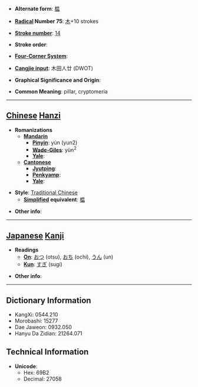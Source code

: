 * '''Alternate form''': [[榅]]

* '''[[Wiktionary:Chinese radical index| Radical]] Number 75''': [[Wiktionary:Chinese radical index 木|木]]+10 strokes

* '''[[Wiktionary:Chinese total strokes index|Stroke number]]''': [[Wiktionary:Chinese total strokes index 14|14]]

* '''Stroke order''': 

* '''[[Wiktionary:Chinese four corner index|Four-Corner System]]''': 

* '''[[Wiktionary:Chinese Cangjie index|Cangjie input]]''': 木田人廿 (DWOT)

* '''Graphical Significance and Origin''': 

* '''Common Meaning''': pillar, cryptomeria

----

== [[Chinese]] [[Hanzi]] ==

* '''Romanizations'''
** '''[[Mandarin]]'''
*** '''[[Pinyin]]''': yún (yun2)
*** '''[[Wade-Giles]]''': yün<sup>2</sup>
*** '''[[Yale]]''': 
** '''[[Cantonese]]'''
*** '''[[Jyutping]]''':
*** '''[[Penkyamp]]''': 
*** '''[[Yale]]''': 

* '''Style''': [[Traditional Chinese]] 
** '''[[Simplified Chinese|Simplified]] equivalent''': [[榅]]

* '''Other info''': 

----

== [[Japanese]] [[Kanji]] ==

* '''Readings'''
** '''[[On]]''': [[おつ]] (otsu), [[おち]] (ochi), [[うん]] (un)
** '''[[Kun]]''': [[すぎ]] (sugi)

* '''Other info''':  

----

== Dictionary Information ==

* KangXi: 0544.210
* Morobashi: 15277
* Dae Jaweon: 0932.050
* Hanyu Da Zidian: 21264.071

== Technical Information ==

* '''Unicode''':
** Hex: 69B2
** Decimal: 27058